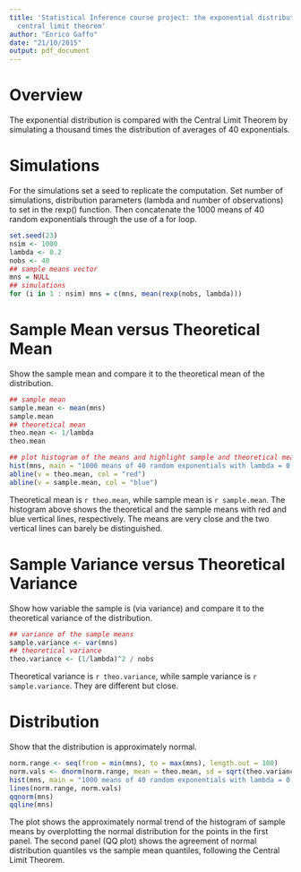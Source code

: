 ```yaml
---
title: 'Statistical Inference course project: the exponential distribution and the
  central limit theorem'
author: "Enrico Gaffo"
date: "21/10/2015"
output: pdf_document
---
```


# Overview 
The exponential distribution is compared with the Central Limit Theorem by simulating a thousand times the distribution of averages of 40 exponentials.

# Simulations
For the simulations set a seed to replicate the computation. Set number of simulations, distribution parameters (lambda and number of observations) to set in the rexp() function. Then concatenate the 1000 means of 40 random exponentials through the use of a for loop. 

```r
set.seed(23)
nsim <- 1000
lambda <- 0.2
nobs <- 40
## sample means vector
mns = NULL
## simulations
for (i in 1 : nsim) mns = c(mns, mean(rexp(nobs, lambda)))
```

# Sample Mean versus Theoretical Mean
Show the sample mean and compare it to the theoretical mean of the distribution.

```r
## sample mean
sample.mean <- mean(mns)
sample.mean
## theoretical mean
theo.mean <- 1/lambda
theo.mean

## plot histogram of the means and highlight sample and theoretical mean with coloured lines
hist(mns, main = "1000 means of 40 random exponentials with lambda = 0.2 ", xlab = "Mean")
abline(v = theo.mean, col = "red")
abline(v = sample.mean, col = "blue")
```

Theoretical mean is `r theo.mean`, while sample mean is `r sample.mean`. The histogram above shows the theoretical and the sample means with red and blue vertical lines, respectively. The means are very close and the two vertical lines can barely be distinguished.

# Sample Variance versus Theoretical Variance
Show how variable the sample is (via variance) and compare it to the theoretical variance of the distribution.

```r
## variance of the sample means
sample.variance <- var(mns)
## theoretical variance
theo.variance <- (1/lambda)^2 / nobs
```

Theoretical variance is `r theo.variance`, while sample variance is `r sample.variance`. They are different but close. 

# Distribution
Show that the distribution is approximately normal.

```r
norm.range <- seq(from = min(mns), to = max(mns), length.out = 100)
norm.vals <- dnorm(norm.range, mean = theo.mean, sd = sqrt(theo.variance))
hist(mns, main = "1000 means of 40 random exponentials with lambda = 0.2 ", breaks = 100, probability = T)
lines(norm.range, norm.vals)
qqnorm(mns)
qqline(mns)
```

The plot shows the approximately normal trend of the histogram of sample means by overplotting the normal distribution for the points in the first panel. The second panel (QQ plot) shows the agreement of normal distribution quantiles vs the sample mean quantiles, following the Central Limit Theorem.
